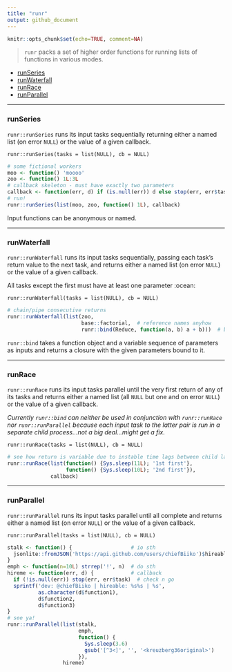 ```yaml
---
title: "runr"
output: github_document
---
```


```r
knitr::opts_chunk$set(echo=TRUE, comment=NA)
```

> `runr` packs a set of higher order functions for running lists of functions in various modes.

+ [runSeries]
+ [runWaterfall]
+ [runRace]
+ [runParallel]

***

### runSeries

`runr::runSeries` runs its input tasks sequentially returning either a named list (on error `NULL`) or the value of a given callback.

`runr::runSeries(tasks = list(NULL), cb = NULL)`

```r
# some fictional workers
moo <- function() 'moooo'
zoo <- function() 1L:3L
# callback skeleton - must have exactly two parameters
callback <- function(err, d) if (is.null(err)) d else stop(err, err$task)
# run!
runr::runSeries(list(moo, zoo, function() 1L), callback)
 ```
Input functions can be anonymous or named. 

***
 
### runWaterfall

`runr::runWaterfall` runs its input tasks sequentially, passing each task's return value to the next task, and returns either a named list (on error `NULL`) or the value of a given callback.

All tasks except the first must have at least one parameter :ocean:

`runr::runWaterfall(tasks = list(NULL), cb = NULL)`

```r
# chain/pipe consecutive returns
runr::runWaterfall(list(zoo,
                        base::factorial,  # reference names anyhow
                        runr::bind(Reduce, function(a, b) a + b)))  # binding
```

`runr::bind` takes a function object and a variable sequence of parameters as inputs and returns a closure with the given parameters bound to it.

***

### runRace

`runr::runRace` runs its input tasks parallel until the very first return of any of its tasks and returns either a named list (all `NULL` but one and on error `NULL`) or the value of a given callback.

*Currently `runr::bind` can neither be used in conjunction with `runr::runRace` nor `runr::runParallel` because each input task to the latter pair is run in a separate child process...not a big deal...might get a fix.*

`runr::runRace(tasks = list(NULL), cb = NULL)`

```r
# see how return is variable due to instable time lags between child launches
runr::runRace(list(function() {Sys.sleep(11L); '1st first'}, 
                   function() {Sys.sleep(10L); '2nd first'}), 
              callback)
```

***

### runParallel

`runr::runParallel` runs its input tasks parallel until all complete and returns either a named list (on error `NULL`) or the value of a given callback.

`runr::runParallel(tasks = list(NULL), cb = NULL)`

```r
stalk <- function() {                   # io sth
  jsonlite::fromJSON('https://api.github.com/users/chiefBiiko')$hireable
}
emph <- function(n=10L) strrep('!', n)  # do sth
hireme <- function(err, d) {            # callback
  if (!is.null(err)) stop(err, err$task)  # check n go
  sprintf('dev: @chiefBiiko | hireable: %s%s | %s',
          as.character(d$function1),
          d$function2,
          d$function3)
}
# see ya!
runr::runParallel(list(stalk,
                       emph,
                       function() {
                         Sys.sleep(3.6)
                         gsub('[^3<]', '', '<kreuzberg36original>')
                       }),
                  hireme)
```
